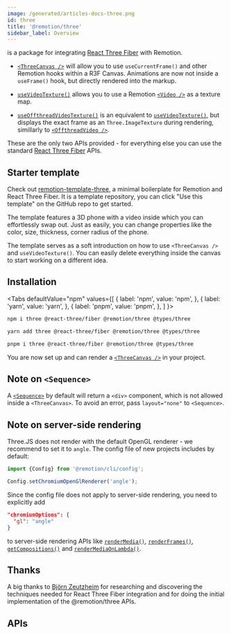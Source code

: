 ```yaml
---
image: /generated/articles-docs-three.png
id: three
title: '@remotion/three'
sidebar_label: Overview
---
```



is a package for integrating [React Three Fiber](https://github.com/pmndrs/react-three-fiber) with Remotion.

- [`<ThreeCanvas />`](/docs/three-canvas) will allow you to use `useCurrentFrame()` and other Remotion hooks within a R3F Canvas. Animations are now not inside a `useFrame()` hook, but directly rendered into the markup.

- [`useVideoTexture()`](/docs/use-video-texture) allows you to use a Remotion [`<Video />`](/docs/video) as a texture map.

- [`useOffthreadVideoTexture()`](/docs/use-offthread-video-texture) is an equivalent to [`useVideoTexture()`](/docs/use-video-texture), but displays the exact frame as an `Three.ImageTexture` during rendering, simillarly to [`<OffthreadVideo />`](/docs/offthreadvideo).

These are the only two APIs provided - for everything else you can use the standard [React Three Fiber](https://github.com/pmndrs/react-three-fiber) APIs.

## Starter template

Check out [remotion-template-three](https://github.com/remotion-dev/template-three), a minimal boilerplate for Remotion and React Three Fiber. It is a template repository, you can click "Use this template" on the GitHub repo to get started.

<ThreeDPlayer />

The template features a 3D phone with a video inside which you can effortlessly swap out. Just as easily, you can change properties like the color, size, thickness, corner radius of the phone.

The template serves as a soft introduction on how to use `<ThreeCanvas />` and `useVideoTexture()`. You can easily delete everything inside the canvas to start working on a different idea.

## Installation

<Tabs
defaultValue="npm"
values={[
{ label: 'npm', value: 'npm', },
{ label: 'yarn', value: 'yarn', },
{ label: 'pnpm', value: 'pnpm', },
]
}>
<TabItem value="npm">

```bash
npm i three @react-three/fiber @remotion/three @types/three
```

  </TabItem>

  <TabItem value="yarn">

```bash
yarn add three @react-three/fiber @remotion/three @types/three
```

  </TabItem>
  <TabItem value="pnpm">

```bash
pnpm i three @react-three/fiber @remotion/three @types/three
```

  </TabItem>
</Tabs>

You are now set up and can render a [`<ThreeCanvas />`](/docs/three-canvas) in your project.

## Note on `<Sequence>`

A [`<Sequence>`](/docs/sequence) by default will return a `<div>` component, which is not allowed inside a `<ThreeCanvas>`. To avoid an error, pass `layout="none"` to `<Sequence>`.

## Note on server-side rendering

Three.JS does not render with the default OpenGL renderer - we recommend to set it to `angle`. The config file of new projects includes by default:

```ts twoslash
import {Config} from '@remotion/cli/config';

Config.setChromiumOpenGlRenderer('angle');
```

Since the config file does not apply to server-side rendering, you need to explicitly add

```json
"chromiumOptions": {
  "gl": "angle"
}
```

to server-side rendering APIs like [`renderMedia()`](/docs/renderer/render-media), [`renderFrames()`](/docs/renderer/render-frames), [`getCompositions()`](/docs/renderer/get-compositions) and [`renderMediaOnLambda()`](/docs/lambda/rendermediaonlambda).

## Thanks

A big thanks to [Björn Zeutzheim](https://github.com/olee) for researching and discovering the techniques needed for React Three Fiber integration and for doing the initial implementation of the @remotion/three APIs.

## APIs

<TableOfContents />
